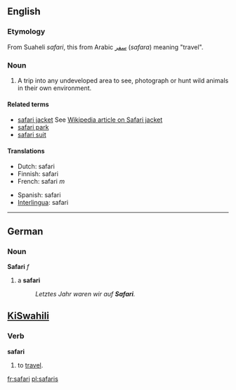 ==English==

===Etymology===
From Suaheli ''safari'', this from Arabic [[سفر]] (''safara'') meaning "travel".

===Noun===
{{en-noun-reg}}

# A trip into any undeveloped area to see, photograph or hunt wild animals in their own environment.

====Related terms====
*[[safari jacket]] See [[:w:Safari_jacket|Wikipedia article on Safari jacket]]
*[[safari park]]
*[[safari suit]]

====Translations====
{{top}}
*Dutch: safari
*Finnish: safari
*French: safari ''m''
{{mid}}
*Spanish: safari
*[[Interlingua]]: safari	
{{bottom}}

----

==German==
===Noun===
'''Safari''' ''f''
# a '''safari'''
#:''Letztes Jahr waren wir auf '''Safari'''.''

==[[KiSwahili]]==
===Verb===
'''safari'''

# to [[travel]].

[[fr:safari]]
[[pl:safaris]]